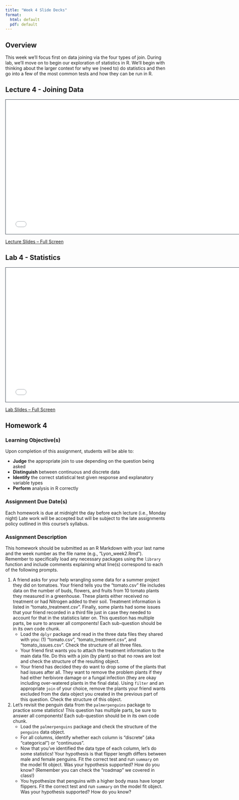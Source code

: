 ```yaml
---
title: "Week 4 Slide Decks"
format:
  html: default
  pdf: default
---
```


## Overview

This week we'll focus first on data joining via the four types of join. During lab, we'll move on to begin our exploration of statistics in R. We'll begin with thinking about the larger context for why we (need to) do statistics and then go into a few of the most common tests and how they can be run in R.

## Lecture 4 - Joining Data

```{=html}
<iframe class="slide-deck" src="slides_4a.html" height="420" width="750" style="border: 1px solid #2e3846;"></iframe>
```

[Lecture Slides -- Full Screen](slides_4a.qmd)

## Lab 4 - Statistics

```{=html}
<iframe class="slide-deck" src="slides_4b.html" height="420" width="750" style="border: 1px solid #2e3846;"></iframe>
```

[Lab Slides -- Full Screen](slides_4b.qmd)

## Homework 4

### Learning Objective(s)

Upon completion of this assignment, students will be able to:

- **Judge** the appropriate join to use depending on the question being asked
- **Distinguish** between continuous and discrete data
- **Identify** the correct statistical test given response and explanatory variable types
- **Perform** analysis in R correctly

### Assignment Due Date(s)

Each homework is due at midnight the day before each lecture (i.e., Monday night) Late work will be accepted but will be subject to the late assignments policy outlined in this course’s syllabus.

### Assignment Description

This homework should be submitted as an R Markdown with your last name and the week number as the file name (e.g., “Lyon_week2.Rmd”). Remember to specifically load any necessary packages using the `library` function and include comments explaining what line(s) correspond to each of the following prompts.

1. A friend asks for your help wrangling some data for a summer project they did on tomatoes. Your friend tells you the "tomato.csv" file includes data on the number of buds, flowers, and fruits from 10 tomato plants they measured in a greenhouse. These plants either received no treatment or had Nitrogen added to their soil. Treatment information is listed in "tomato_treatment.csv". Finally, some plants had some issues that your friend recorded in a third file just in case they needed to account for that in the statistics later on. This question has multiple parts, be sure to answer all components! Each sub-question should be in its own code chunk.
    - Load the `dplyr` package and read in the three data files they shared with you: (1) "tomato.csv", "tomato_treatment.csv", and "tomato_issues.csv". Check the structure of all three files.
    - Your friend first wants you to attach the treatment information to the main data file. Do this with a join (by plant) so that no rows are lost and check the structure of the resulting object.
    - Your friend has decided they do want to drop some of the plants that had issues after all. They want to remove the problem plants if they had either herbivore damage or a fungal infection (they are okay including over-watered plants in the final data). Using `filter` and an appropriate `join` of your choice, remove the plants your friend wants excluded from the data object you created in the previous part of this question. Check the structure of this object.

2. Let's revisit the penguin data from the `palmerpenguins` package to practice some statistics! This question has multiple parts, be sure to answer all components! Each sub-question should be in its own code chunk.
    - Load the `palmerpenguins` package and check the structure of the `penguins` data object.
    - For all columns, identify whether each column is "discrete" (aka "categorical") or "continuous".
    - Now that you've identified the data type of each column, let's do some statistics! Your hypothesis is that flipper length differs between male and female penguins. Fit the correct test and run `summary` on the model fit object. Was your hypothesis supported? How do you know? (Remember you can check the "roadmap" we covered in class!)
    - You hypothesize that penguins with a higher body mass have longer flippers. Fit the correct test and run `summary` on the model fit object. Was your hypothesis supported? How do you know?
